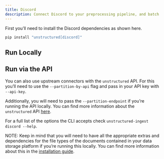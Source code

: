 ```yaml
---
title: Discord 
description: Connect Discord to your preprocessing pipeline, and batch process all your documents using `unstructured-ingest` to store structured outputs locally on your filesystem.
---
```


First you’ll need to install the Discord dependencies as shown here.

```bash
pip install "unstructured[discord]"
```


## Run Locally


<CodeGroup>

  <DiscordSh />

  <DiscordPy />

</CodeGroup>


## Run via the API

You can also use upstream connectors with the `unstructured` API. For this you’ll need to use the `--partition-by-api` flag and pass in your API key with `--api-key`.


<CodeGroup>

  <DiscordAPISh />

  <DiscordAPIPy />

</CodeGroup>

Additionally, you will need to pass the `--partition-endpoint` if you’re running the API locally. You can find more information about the `unstructured` API [here](https://github.com/Unstructured-IO/unstructured-api).

For a full list of the options the CLI accepts check `unstructured-ingest discord --help`.

NOTE: Keep in mind that you will need to have all the appropriate extras and dependencies for the file types of the documents contained in your data storage platform if you’re running this locally. You can find more information about this in the [installation guide](/open-source/installation/overview).